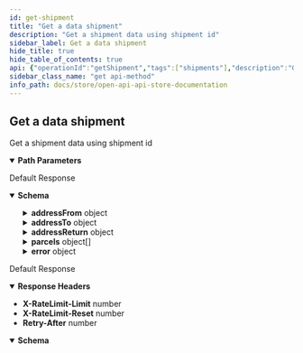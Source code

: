 ```yaml
---
id: get-shipment
title: "Get a data shipment"
description: "Get a shipment data using shipment id"
sidebar_label: Get a data shipment
hide_title: true
hide_table_of_contents: true
api: {"operationId":"getShipment","tags":["shipments"],"description":"Get a shipment data using shipment id","parameters":[{"in":"path","name":"uuid","required":true,"schema":{"type":"string"}}],"security":[{"oaAuth":["shipments:read"]}],"responses":{"200":{"description":"Default Response","content":{"application/json":{"schema":{"type":"object","properties":{"uuid":{"format":"regex","pattern":"^req-[0-9a-f]{8}-(?:[0-9a-f]{4}-){3}[0-9a-f]{12}$","type":"string","example":"req-0f65bfef-f9ec-4e56-8bf3-3a4ad41beec3"},"created":{"format":"date-time","type":"string"},"addressFrom":{"type":"object","properties":{"name":{"type":"string"},"companyName":{"type":"string"},"street":{"type":"string"},"street2":{"type":"string"},"city":{"type":"string"},"state":{"default":"","type":"string"},"countryIsoCode":{"maxLength":2,"type":"string"},"zipCode":{"type":"string"},"phoneNumber":{"type":"string"},"email":{"format":"email","type":"string"}},"required":["name","street","city","state","countryIsoCode","zipCode"],"deprecated":true},"addressTo":{"type":"object","properties":{"name":{"type":"string"},"companyName":{"type":"string"},"street":{"type":"string"},"street2":{"type":"string"},"city":{"type":"string"},"state":{"default":"","type":"string"},"countryIsoCode":{"maxLength":2,"type":"string"},"zipCode":{"type":"string"},"phoneNumber":{"type":"string"},"email":{"format":"email","type":"string"}},"required":["name","street","city","state","countryIsoCode","zipCode"],"deprecated":true},"addressReturn":{"type":"object","properties":{"name":{"type":"string"},"companyName":{"type":"string"},"street":{"type":"string"},"street2":{"type":"string"},"city":{"type":"string"},"state":{"default":"","type":"string"},"countryIsoCode":{"maxLength":2,"type":"string"},"zipCode":{"type":"string"},"phoneNumber":{"type":"string"},"email":{"format":"email","type":"string"}},"required":["name","street","city","state","countryIsoCode","zipCode"]},"alphanumericRef":{"type":"string"},"status":{"enum":["shipped","to_ship","error","deleted"]},"pickedUp":{"default":false,"type":"boolean"},"pickUpRef":{"type":"string"},"pickUpId":{"format":"uuid","type":"string"},"trackingStatus":{"enum":["P","T","D","E","F","R","U"]},"parcels":{"type":"array","items":{"type":"object","properties":{"uuid":{"format":"regex","pattern":"^res-[0-9a-f]{8}-(?:[0-9a-f]{4}-){3}[0-9a-f]{12}$","type":"string","example":"res-121c15b4-b7cc-4cf0-8583-d92d8bc0217c"},"created":{"format":"date-time","type":"string"},"labelUrl":{"type":"string"},"labelType":{"type":"string"},"labelFormat":{"type":"string"},"trackingNumber":{"type":"string"},"trackingUrl":{"type":"string"},"shipmentRef":{"type":"string"},"returnLabel":{"type":"object","properties":{"labelUrl":{"type":"string"},"labelType":{"type":"string"},"labelFormat":{"type":"string"},"trackingNumber":{"type":"string"}},"required":["labelUrl","labelType","trackingNumber"]},"documents":{"type":"object","properties":{"waybill":{"type":"string"},"shipmentReceipt":{"type":"string"}}},"extra":{}},"required":["uuid","created","labelUrl","labelType","trackingNumber"]}},"extra":{},"error":{"type":"object","properties":{"message":{},"code":{"type":"string"},"i18nCode":{"type":"string"}},"required":["message"]}},"required":["uuid","created"]}}}},"429":{"description":"Default Response","headers":{"X-RateLimit-Limit":{"schema":{"type":"number","example":300}},"X-RateLimit-Reset":{"schema":{"type":"number","example":60}},"Retry-After":{"schema":{"type":"number","example":60000}}},"content":{"application/json":{"schema":{"type":"object","properties":{"error":{"type":"string"}}}}}}},"method":"get","path":"/v1/orders/shipment/{uuid}","servers":[{"url":"https://api.isendu.dev/"}],"securitySchemes":{"oaAuth":{"type":"oauth2","flows":{"clientCredentials":{"description":"OAuth2 client credentials flow must be a Json Post","tokenUrl":"/api-store/oauth/token","scopes":{"write:order":"Create/delete/update order","read:order":"Read order","write:shipment":"Create/delete shipment","read:shipment":"Read shipment","read:tracking":"Get tracking","read:carriers":"Get carriers","read:parcels":"Get parcels"}}}},"bearerS2SAuth":{"type":"http","scheme":"bearer","bearerFormat":"JWT"}},"info":{"title":"OpenApi api-store documentation","description":"OpenApi api-store documentation","version":"1.0.0","basePath":"/api-store"},"postman":{"name":"Get a data shipment","description":{"content":"Get a shipment data using shipment id","type":"text/plain"},"url":{"path":["v1","orders","shipment",":uuid"],"host":["{{baseUrl}}"],"query":[],"variable":[{"disabled":false,"description":{"content":"(Required) ","type":"text/plain"},"type":"any","value":"","key":"uuid"}]},"header":[{"key":"Accept","value":"application/json"}],"method":"GET","auth":{"type":"oauth2","oauth2":[]}}}
sidebar_class_name: "get api-method"
info_path: docs/store/open-api-api-store-documentation
---
```



## Get a data shipment



Get a shipment data using shipment id

<details style={{"marginBottom":"1rem"}} data-collapsed={false} open={true}><summary style={{}}><strong>Path Parameters</strong></summary><div><ul><ParamsItem className={"paramsItem"} param={{"in":"path","name":"uuid","required":true,"schema":{"type":"string"}}}></ParamsItem></ul></div></details><div><ApiTabs><TabItem label={"200"} value={"200"}><div>

Default Response

</div><div><MimeTabs groupId={"mime-type"}><TabItem label={"application/json"} value={"application/json"}><SchemaTabs groupId={"schema-tabs"}><TabItem label={"Schema"} value={"Schema"}><details style={{}} data-collapsed={false} open={true}><summary style={{"textAlign":"left"}}><strong>Schema</strong></summary><div style={{"textAlign":"left","marginLeft":"1rem"}}></div><ul style={{"marginLeft":"1rem"}}><SchemaItem collapsible={false} name={"uuid"} required={false} schemaDescription={undefined} schemaName={"regex"} qualifierMessage={"**Possible values:** Value must match regular expression `^req-[0-9a-f]{8}-(?:[0-9a-f]{4}-){3}[0-9a-f]{12}$`"} defaultValue={undefined}></SchemaItem><SchemaItem collapsible={false} name={"created"} required={false} schemaDescription={undefined} schemaName={"date-time"} qualifierMessage={undefined} defaultValue={undefined}></SchemaItem><SchemaItem collapsible={true} className={"schemaItem"}><details style={{}}><summary style={{}}><strong>addressFrom</strong><span style={{"opacity":"0.6"}}> object</span></summary><div style={{"marginLeft":"1rem"}}><SchemaItem collapsible={false} name={"name"} required={false} schemaDescription={undefined} schemaName={"string"} qualifierMessage={undefined} defaultValue={undefined}></SchemaItem><SchemaItem collapsible={false} name={"companyName"} required={false} schemaDescription={undefined} schemaName={"string"} qualifierMessage={undefined} defaultValue={undefined}></SchemaItem><SchemaItem collapsible={false} name={"street"} required={false} schemaDescription={undefined} schemaName={"string"} qualifierMessage={undefined} defaultValue={undefined}></SchemaItem><SchemaItem collapsible={false} name={"street2"} required={false} schemaDescription={undefined} schemaName={"string"} qualifierMessage={undefined} defaultValue={undefined}></SchemaItem><SchemaItem collapsible={false} name={"city"} required={false} schemaDescription={undefined} schemaName={"string"} qualifierMessage={undefined} defaultValue={undefined}></SchemaItem><SchemaItem collapsible={false} name={"state"} required={false} schemaDescription={undefined} schemaName={"string"} qualifierMessage={undefined} defaultValue={""}></SchemaItem><SchemaItem collapsible={false} name={"countryIsoCode"} required={false} schemaDescription={undefined} schemaName={"string"} qualifierMessage={"**Possible values:** `<= 2 characters`"} defaultValue={undefined}></SchemaItem><SchemaItem collapsible={false} name={"zipCode"} required={false} schemaDescription={undefined} schemaName={"string"} qualifierMessage={undefined} defaultValue={undefined}></SchemaItem><SchemaItem collapsible={false} name={"phoneNumber"} required={false} schemaDescription={undefined} schemaName={"string"} qualifierMessage={undefined} defaultValue={undefined}></SchemaItem><SchemaItem collapsible={false} name={"email"} required={false} schemaDescription={undefined} schemaName={"email"} qualifierMessage={undefined} defaultValue={undefined}></SchemaItem></div></details></SchemaItem><SchemaItem collapsible={true} className={"schemaItem"}><details style={{}}><summary style={{}}><strong>addressTo</strong><span style={{"opacity":"0.6"}}> object</span></summary><div style={{"marginLeft":"1rem"}}><SchemaItem collapsible={false} name={"name"} required={false} schemaDescription={undefined} schemaName={"string"} qualifierMessage={undefined} defaultValue={undefined}></SchemaItem><SchemaItem collapsible={false} name={"companyName"} required={false} schemaDescription={undefined} schemaName={"string"} qualifierMessage={undefined} defaultValue={undefined}></SchemaItem><SchemaItem collapsible={false} name={"street"} required={false} schemaDescription={undefined} schemaName={"string"} qualifierMessage={undefined} defaultValue={undefined}></SchemaItem><SchemaItem collapsible={false} name={"street2"} required={false} schemaDescription={undefined} schemaName={"string"} qualifierMessage={undefined} defaultValue={undefined}></SchemaItem><SchemaItem collapsible={false} name={"city"} required={false} schemaDescription={undefined} schemaName={"string"} qualifierMessage={undefined} defaultValue={undefined}></SchemaItem><SchemaItem collapsible={false} name={"state"} required={false} schemaDescription={undefined} schemaName={"string"} qualifierMessage={undefined} defaultValue={""}></SchemaItem><SchemaItem collapsible={false} name={"countryIsoCode"} required={false} schemaDescription={undefined} schemaName={"string"} qualifierMessage={"**Possible values:** `<= 2 characters`"} defaultValue={undefined}></SchemaItem><SchemaItem collapsible={false} name={"zipCode"} required={false} schemaDescription={undefined} schemaName={"string"} qualifierMessage={undefined} defaultValue={undefined}></SchemaItem><SchemaItem collapsible={false} name={"phoneNumber"} required={false} schemaDescription={undefined} schemaName={"string"} qualifierMessage={undefined} defaultValue={undefined}></SchemaItem><SchemaItem collapsible={false} name={"email"} required={false} schemaDescription={undefined} schemaName={"email"} qualifierMessage={undefined} defaultValue={undefined}></SchemaItem></div></details></SchemaItem><SchemaItem collapsible={true} className={"schemaItem"}><details style={{}}><summary style={{}}><strong>addressReturn</strong><span style={{"opacity":"0.6"}}> object</span></summary><div style={{"marginLeft":"1rem"}}><SchemaItem collapsible={false} name={"name"} required={false} schemaDescription={undefined} schemaName={"string"} qualifierMessage={undefined} defaultValue={undefined}></SchemaItem><SchemaItem collapsible={false} name={"companyName"} required={false} schemaDescription={undefined} schemaName={"string"} qualifierMessage={undefined} defaultValue={undefined}></SchemaItem><SchemaItem collapsible={false} name={"street"} required={false} schemaDescription={undefined} schemaName={"string"} qualifierMessage={undefined} defaultValue={undefined}></SchemaItem><SchemaItem collapsible={false} name={"street2"} required={false} schemaDescription={undefined} schemaName={"string"} qualifierMessage={undefined} defaultValue={undefined}></SchemaItem><SchemaItem collapsible={false} name={"city"} required={false} schemaDescription={undefined} schemaName={"string"} qualifierMessage={undefined} defaultValue={undefined}></SchemaItem><SchemaItem collapsible={false} name={"state"} required={false} schemaDescription={undefined} schemaName={"string"} qualifierMessage={undefined} defaultValue={""}></SchemaItem><SchemaItem collapsible={false} name={"countryIsoCode"} required={false} schemaDescription={undefined} schemaName={"string"} qualifierMessage={"**Possible values:** `<= 2 characters`"} defaultValue={undefined}></SchemaItem><SchemaItem collapsible={false} name={"zipCode"} required={false} schemaDescription={undefined} schemaName={"string"} qualifierMessage={undefined} defaultValue={undefined}></SchemaItem><SchemaItem collapsible={false} name={"phoneNumber"} required={false} schemaDescription={undefined} schemaName={"string"} qualifierMessage={undefined} defaultValue={undefined}></SchemaItem><SchemaItem collapsible={false} name={"email"} required={false} schemaDescription={undefined} schemaName={"email"} qualifierMessage={undefined} defaultValue={undefined}></SchemaItem></div></details></SchemaItem><SchemaItem collapsible={false} name={"alphanumericRef"} required={false} schemaDescription={undefined} schemaName={"string"} qualifierMessage={undefined} defaultValue={undefined}></SchemaItem><SchemaItem collapsible={false} name={"status"} required={false} schemaDescription={undefined} schemaName={""} qualifierMessage={"**Possible values:** [`shipped`, `to_ship`, `error`, `deleted`]"} defaultValue={undefined}></SchemaItem><SchemaItem collapsible={false} name={"pickedUp"} required={false} schemaDescription={undefined} schemaName={"boolean"} qualifierMessage={undefined} defaultValue={false}></SchemaItem><SchemaItem collapsible={false} name={"pickUpRef"} required={false} schemaDescription={undefined} schemaName={"string"} qualifierMessage={undefined} defaultValue={undefined}></SchemaItem><SchemaItem collapsible={false} name={"pickUpId"} required={false} schemaDescription={undefined} schemaName={"uuid"} qualifierMessage={undefined} defaultValue={undefined}></SchemaItem><SchemaItem collapsible={false} name={"trackingStatus"} required={false} schemaDescription={undefined} schemaName={""} qualifierMessage={"**Possible values:** [`P`, `T`, `D`, `E`, `F`, `R`, `U`]"} defaultValue={undefined}></SchemaItem><SchemaItem collapsible={true} className={"schemaItem"}><details style={{}}><summary style={{}}><strong>parcels</strong><span style={{"opacity":"0.6"}}> object[]</span></summary><div style={{"marginLeft":"1rem"}}><SchemaItem collapsible={false} name={"uuid"} required={false} schemaDescription={undefined} schemaName={"regex"} qualifierMessage={"**Possible values:** Value must match regular expression `^res-[0-9a-f]{8}-(?:[0-9a-f]{4}-){3}[0-9a-f]{12}$`"} defaultValue={undefined}></SchemaItem><SchemaItem collapsible={false} name={"created"} required={false} schemaDescription={undefined} schemaName={"date-time"} qualifierMessage={undefined} defaultValue={undefined}></SchemaItem><SchemaItem collapsible={false} name={"labelUrl"} required={false} schemaDescription={undefined} schemaName={"string"} qualifierMessage={undefined} defaultValue={undefined}></SchemaItem><SchemaItem collapsible={false} name={"labelType"} required={false} schemaDescription={undefined} schemaName={"string"} qualifierMessage={undefined} defaultValue={undefined}></SchemaItem><SchemaItem collapsible={false} name={"labelFormat"} required={false} schemaDescription={undefined} schemaName={"string"} qualifierMessage={undefined} defaultValue={undefined}></SchemaItem><SchemaItem collapsible={false} name={"trackingNumber"} required={false} schemaDescription={undefined} schemaName={"string"} qualifierMessage={undefined} defaultValue={undefined}></SchemaItem><SchemaItem collapsible={false} name={"trackingUrl"} required={false} schemaDescription={undefined} schemaName={"string"} qualifierMessage={undefined} defaultValue={undefined}></SchemaItem><SchemaItem collapsible={false} name={"shipmentRef"} required={false} schemaDescription={undefined} schemaName={"string"} qualifierMessage={undefined} defaultValue={undefined}></SchemaItem><SchemaItem collapsible={true} className={"schemaItem"}><details style={{}}><summary style={{}}><strong>returnLabel</strong><span style={{"opacity":"0.6"}}> object</span></summary><div style={{"marginLeft":"1rem"}}><SchemaItem collapsible={false} name={"labelUrl"} required={false} schemaDescription={undefined} schemaName={"string"} qualifierMessage={undefined} defaultValue={undefined}></SchemaItem><SchemaItem collapsible={false} name={"labelType"} required={false} schemaDescription={undefined} schemaName={"string"} qualifierMessage={undefined} defaultValue={undefined}></SchemaItem><SchemaItem collapsible={false} name={"labelFormat"} required={false} schemaDescription={undefined} schemaName={"string"} qualifierMessage={undefined} defaultValue={undefined}></SchemaItem><SchemaItem collapsible={false} name={"trackingNumber"} required={false} schemaDescription={undefined} schemaName={"string"} qualifierMessage={undefined} defaultValue={undefined}></SchemaItem></div></details></SchemaItem><SchemaItem collapsible={true} className={"schemaItem"}><details style={{}}><summary style={{}}><strong>documents</strong><span style={{"opacity":"0.6"}}> object</span></summary><div style={{"marginLeft":"1rem"}}><SchemaItem collapsible={false} name={"waybill"} required={false} schemaDescription={undefined} schemaName={"string"} qualifierMessage={undefined} defaultValue={undefined}></SchemaItem><SchemaItem collapsible={false} name={"shipmentReceipt"} required={false} schemaDescription={undefined} schemaName={"string"} qualifierMessage={undefined} defaultValue={undefined}></SchemaItem></div></details></SchemaItem><SchemaItem collapsible={false} name={"extra"} required={false} schemaDescription={undefined} schemaName={""} qualifierMessage={undefined} defaultValue={undefined}></SchemaItem></div></details></SchemaItem><SchemaItem collapsible={false} name={"extra"} required={false} schemaDescription={undefined} schemaName={""} qualifierMessage={undefined} defaultValue={undefined}></SchemaItem><SchemaItem collapsible={true} className={"schemaItem"}><details style={{}}><summary style={{}}><strong>error</strong><span style={{"opacity":"0.6"}}> object</span></summary><div style={{"marginLeft":"1rem"}}><SchemaItem collapsible={false} name={"message"} required={false} schemaDescription={undefined} schemaName={""} qualifierMessage={undefined} defaultValue={undefined}></SchemaItem><SchemaItem collapsible={false} name={"code"} required={false} schemaDescription={undefined} schemaName={"string"} qualifierMessage={undefined} defaultValue={undefined}></SchemaItem><SchemaItem collapsible={false} name={"i18nCode"} required={false} schemaDescription={undefined} schemaName={"string"} qualifierMessage={undefined} defaultValue={undefined}></SchemaItem></div></details></SchemaItem></ul></details></TabItem><TabItem label={"Example (from schema)"} value={"Example (from schema)"}><ResponseSamples responseExample={"{\n  \"uuid\": \"string\",\n  \"created\": \"2022-10-12\",\n  \"addressReturn\": {\n    \"name\": \"string\",\n    \"companyName\": \"string\",\n    \"street\": \"string\",\n    \"street2\": \"string\",\n    \"city\": \"string\",\n    \"state\": \"string\",\n    \"countryIsoCode\": \"string\",\n    \"zipCode\": \"string\",\n    \"phoneNumber\": \"string\",\n    \"email\": \"user@example.com\"\n  },\n  \"alphanumericRef\": \"string\",\n  \"pickedUp\": false,\n  \"pickUpRef\": \"string\",\n  \"pickUpId\": \"3fa85f64-5717-4562-b3fc-2c963f66afa6\",\n  \"parcels\": [\n    {\n      \"uuid\": \"string\",\n      \"created\": \"2022-10-12\",\n      \"labelUrl\": \"string\",\n      \"labelType\": \"string\",\n      \"labelFormat\": \"string\",\n      \"trackingNumber\": \"string\",\n      \"trackingUrl\": \"string\",\n      \"shipmentRef\": \"string\",\n      \"returnLabel\": {\n        \"labelUrl\": \"string\",\n        \"labelType\": \"string\",\n        \"labelFormat\": \"string\",\n        \"trackingNumber\": \"string\"\n      },\n      \"documents\": {\n        \"waybill\": \"string\",\n        \"shipmentReceipt\": \"string\"\n      },\n      \"extra\": {}\n    }\n  ],\n  \"extra\": {},\n  \"error\": {\n    \"message\": {},\n    \"code\": \"string\",\n    \"i18nCode\": \"string\"\n  }\n}"} language={"json"}></ResponseSamples></TabItem></SchemaTabs></TabItem></MimeTabs></div></TabItem><TabItem label={"429"} value={"429"}><div>

Default Response

</div><details style={{"textAlign":"left","marginBottom":"1rem"}} data-collaposed={true} open={false}><summary style={{}}><strong>Response Headers</strong></summary><ul style={{"marginLeft":"1rem"}}><li className={"schemaItem"}><summary style={{}}><strong>X-RateLimit-Limit</strong><span style={{"opacity":"0.6"}}> number</span></summary><div></div></li><li className={"schemaItem"}><summary style={{}}><strong>X-RateLimit-Reset</strong><span style={{"opacity":"0.6"}}> number</span></summary><div></div></li><li className={"schemaItem"}><summary style={{}}><strong>Retry-After</strong><span style={{"opacity":"0.6"}}> number</span></summary><div></div></li></ul></details><div><MimeTabs groupId={"mime-type"}><TabItem label={"application/json"} value={"application/json"}><SchemaTabs groupId={"schema-tabs"}><TabItem label={"Schema"} value={"Schema"}><details style={{}} data-collapsed={false} open={true}><summary style={{"textAlign":"left"}}><strong>Schema</strong></summary><div style={{"textAlign":"left","marginLeft":"1rem"}}></div><ul style={{"marginLeft":"1rem"}}><SchemaItem collapsible={false} name={"error"} required={false} schemaDescription={undefined} schemaName={"string"} qualifierMessage={undefined} defaultValue={undefined}></SchemaItem></ul></details></TabItem><TabItem label={"Example (from schema)"} value={"Example (from schema)"}><ResponseSamples responseExample={"{\n  \"error\": \"string\"\n}"} language={"json"}></ResponseSamples></TabItem></SchemaTabs></TabItem></MimeTabs></div></TabItem></ApiTabs></div>
      